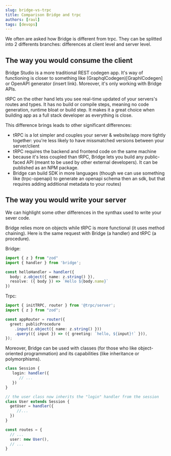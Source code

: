 ```yaml
---
slug: bridge-vs-trpc 
title: Comparison Bridge and trpc 
authors: [raul]
tags: [devops]
---
```



We often are asked how Bridge is different from trpc. They can be splitted into 2 differents branches: differences at client level and server level.

## The way you would consume the client
Bridge Studio is a more traditional REST codegen app. It's way of functioning is closer to something like (GraphqlCodegen)[GraphlCodegen] or OpenAPI generator (insert link). 
Moreover, it's only working with Bridge APIs.

tRPC on the other hand lets you see real-time updated of your servers's routes and types. It has no build or compile steps, meaning no code generation, runtime bloat or build step. It makes it a great choice when building app as a full stack developer as everything is close.

This difference brings leads to other significant differences:
- tRPC is a lot simpler and couples your server & website/app more tightly together: you're less likely to have missmatched versions between your server/client
- tRPC requires the backend and frontend code on the same machine
- because it's less coupled than tRPC, Bridge lets you build any public-faced API (meant to be used by other external developers). It can be published as an NPM package.
- Bridge can build SDK in more languages (though we can use something like (trpc-openapi) to generate an openapi schema then an sdk, but that requires adding additional metadata to your routes) 


## The way you would write your server
We can highlight some other differences in the synthax used to write your sever code.

Bridge relies more on objects while tRPC is more functional (it uses method chaining). 
Here is the same request with Bridge (a handler) and tRPC (a procedure).

Bridge:
```ts
import { z } from "zod"
import { handler } from 'bridge';

const helloHandler = handler({
  body: z.object({ name: z.string() }),
  resolve: ({ body }) => `Hello ${body.name}`
})
```

Trpc:
```ts
import { initTRPC, router } from '@trpc/server';
import { z } from "zod";

const appRouter = router({
  greet: publicProcedure
    .input(z.object({ name: z.string() }))
    .query(({ input }) => ({ greeting: `hello, ${input}!` })),
});
```

Moreover, Bridge can be used with classes (for those who like object-oriented programmation) and its capabilities (like inheritance or polymorphisms).

```ts
class Session {
   login: handler({
      // ...
   })
}

// the user class now inherits the "login" handler from the session
class User extends Session {
  getUser = handler({
     //...
  })
}

const routes = {
  // ...
  user: new User(),
  // ...
}
```
